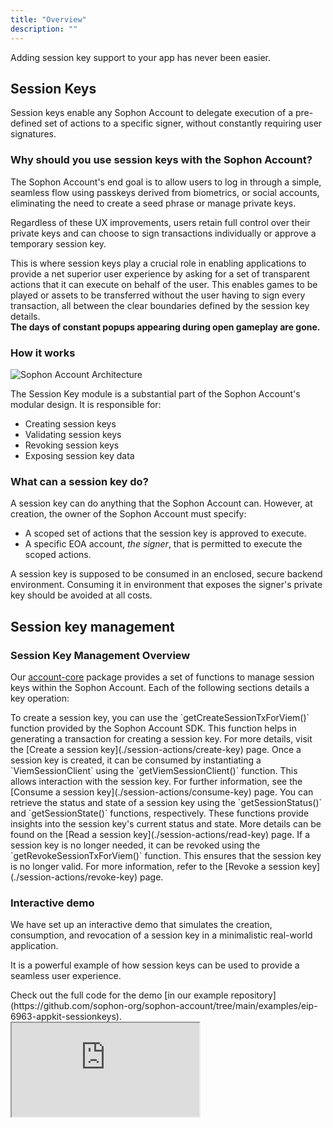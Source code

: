 ```yaml
---
title: "Overview"
description: ""
---
```


Adding session key support to your app has never been easier.

## Session Keys

Session keys enable any Sophon Account to delegate execution of a pre-defined set of actions to a specific signer, without constantly requiring user signatures.

### Why should you use session keys with the Sophon Account?

The Sophon Account's end goal is to allow users to log in through a simple, seamless flow using passkeys derived from biometrics, or social accounts, eliminating the need to create a seed phrase or manage private keys. 

Regardless of these UX improvements, users retain full control over their private keys and can choose to sign transactions individually or approve a temporary session key.

This is where session keys play a crucial role in enabling applications to provide a net superior user experience by asking for a set of transparent actions that it can execute on behalf of the user. This enables games to be played or assets to be transferred without the user having to sign every transaction, all between the clear boundaries defined by the session key details. 
<br/>
<b>The days of constant popups appearing during open gameplay are gone.</b>

### How it works

![Sophon Account Architecture](/images/sophon-account-architecture.png)

The Session Key module is a substantial part of the Sophon Account's modular design. It is responsible for:

- Creating session keys
- Validating session keys
- Revoking session keys
- Exposing session key data

### What can a session key do?

A session key can do anything that the Sophon Account can. However, at creation, the owner of the Sophon Account must specify:

- A scoped set of actions that the session key is approved to execute.
- A specific EOA account, _the signer_, that is permitted to execute the scoped actions.

<Warning>
 A session key is supposed to be consumed in an enclosed, secure backend environment.
 Consuming it in environment that exposes the signer's private key should be avoided at all costs.
</Warning>

## Session key management


### Session Key Management Overview

Our [account-core](https://www.npmjs.com/package/@sophon-labs/account-core) package provides a set of functions to manage session keys within the Sophon Account. Each of the following sections details a key operation:

<Steps>
<Step title="Creating a Session Key">
To create a session key, you can use the `getCreateSessionTxForViem()` function provided by the Sophon Account SDK. This function helps in generating a transaction for creating a session key. For more details, visit the [Create a session key](./session-actions/create-key) page.
</Step>

<Step title="Consuming a Session Key">
Once a session key is created, it can be consumed by instantiating a `ViemSessionClient` using the `getViemSessionClient()` function. This allows interaction with the session key. For further information, see the [Consume a session key](./session-actions/consume-key) page.
</Step>

<Step title="Reading a Session Key">
You can retrieve the status and state of a session key using the `getSessionStatus()` and `getSessionState()` functions, respectively. These functions provide insights into the session key's current status and state. More details can be found on the [Read a session key](./session-actions/read-key) page.
</Step>

<Step title="Revoking a Session Key">
If a session key is no longer needed, it can be revoked using the `getRevokeSessionTxForViem()` function. This ensures that the session key is no longer valid. For more information, refer to the [Revoke a session key](./session-actions/revoke-key) page.
</Step>

</Steps>

### Interactive demo


We have set up an interactive demo that simulates the creation, consumption, and revocation of a session key in a minimalistic real-world application. 

It is a powerful example of how session keys can be used to provide a seamless user experience.

<Note>
    Check out the full code for the demo [in our example repository](https://github.com/sophon-org/sophon-account/tree/main/examples/eip-6963-appkit-sessionkeys).
</Note>

<div
  style={{
    position: "relative",
    width: "100%",
    paddingBottom: "75%", // 4:3 aspect ratio, adjust as needed
    height: 0,
    overflow: "hidden",
    borderRadius: "16px",
    boxShadow: "0 2px 8px rgba(0,0,0,0.1)",
  }}
>
  <iframe
    src="https://sophon-account-eip-6963-connectkit.vercel.app/"
    style={{
      position: "absolute",
      top: 0,
      left: 0,
      width: "100%",
      height: "100%",
      border: "none",
    }}
    allowFullScreen
  />
</div>

